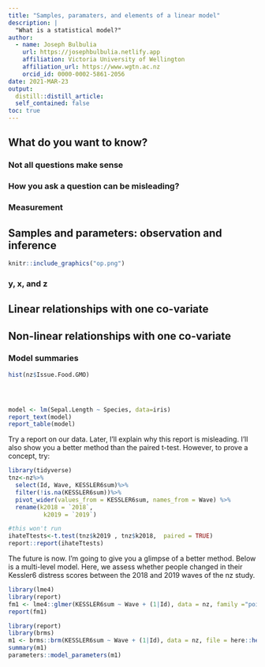 ```yaml
---
title: "Samples, paramaters, and elements of a linear model"
description: |
  "What is a statistical model?" 
author:
  - name: Joseph Bulbulia
    url: https://josephbulbulia.netlify.app
    affiliation: Victoria University of Wellington
    affiliation_url: https://www.wgtn.ac.nz
    orcid_id: 0000-0002-5861-2056
date: 2021-MAR-23
output:
  distill::distill_article:
  self_contained: false
toc: true
---
```




## What do you want to know?

### Not all questions make sense

### How you ask a question can be misleading? 

### Measurement


## Samples and parameters: observation and inference

```r
knitr::include_graphics("op.png")
```

### y, x, and z

## Linear relationships with one co-variate


## Non-linear relationships with one co-variate

### Model summaries

```r
hist(nz$Issue.Food.GMO)




model <- lm(Sepal.Length ~ Species, data=iris)
report_text(model)
report_table(model)
```

Try a report on our data.  Later, I'll explain why this report is misleading. I'll also show you a better method than the paired t-test.  However, to prove a concept, try:

```r
library(tidyverse)
tnz<-nz%>%
  select(Id, Wave, KESSLER6sum)%>%
  filter(!is.na(KESSLER6sum))%>%
  pivot_wider(values_from = KESSLER6sum, names_from = Wave) %>%
  rename(k2018 = `2018`,
          k2019 = `2019`)

#this won't run
ihateTtests<-t.test(tnz$k2019 , tnz$k2018,  paired = TRUE)
report::report(ihateTtests)
```


The future is now. I'm going to give you a glimpse of a better method. Below is a multi-level model.  Here, we assess whether people changed in their Kessler6 distress scores between the 2018 and 2019 waves of the nz study. 

```r
library(lme4)
library(report)
fm1 <- lme4::glmer(KESSLER6sum ~ Wave + (1|Id), data = nz, family ="poisson")
report(fm1)
```


```r
library(report)
library(brms)
m1 <- brms::brm(KESSLER6sum ~ Wave + (1|Id), data = nz, file = here::here("models","l4.m1.rds"))
summary(m1)
parameters::model_parameters(m1)
```

